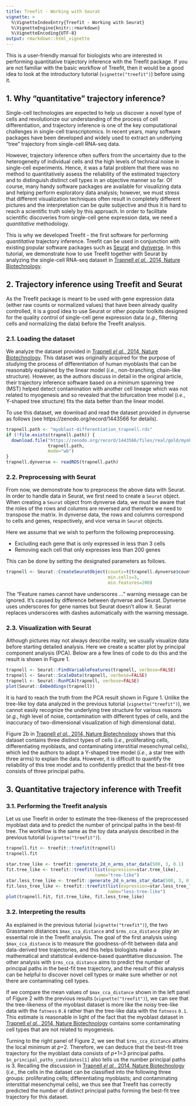 ```yaml
---
title: Treefit - Working with Seurat
vignette: >
  %\VignetteIndexEntry{Treefit - Working with Seurat}
  %\VignetteEngine{knitr::rmarkdown}
  %\VignetteEncoding{UTF-8}
output: rmarkdown::html_vignette
---
```


This is a user-friendly manual for biologists who are interested in
performing quantitative trajectory inference with the Treefit
package. If you are not familiar with the basic workflow of Treefit,
then it would be a good idea to look at the introductory tutorial
(`vignette("treefit")`) before using it.

## 1. Why "quantitative" trajectory inference?

Single-cell technologies are expected to help us discover a novel type
of cells and revolutionize our understanding of the process of cell
differentiation, and trajectory inference is one of the key
computational challenges in single-cell transcriptomics. In recent
years, many software packages have been developed and widely used to
extract an underlying "tree" trajectory from single-cell RNA-seq data.

However, trajectory inference often suffers from the uncertainty due
to the heterogeneity of individual cells and the high levels of
technical noise in single-cell experiments. Hence, it was a fatal
problem that there was no method to quantitatively assess the
reliability of the estimated trajectory and to distinguish distinct
cell types in an objective manner so far. Of course, many handy
software packages are available for visualizing data and helping
perform exploratory data analysis; however, we must stress that
different visualization techniques often result in completely
different pictures and the interpretation can be quite subjective and
thus it is hard to reach a scientific truth solely by this
approach. In order to facilitate scientific discoveries from
single-cell gene expression data, we need a *quantitative*
methodology.

This is why we developed Treefit - the first software for performing
*quantitative* trajectory inference. Treefit can be used in
conjunction with existing popular software packages such as
[Seurat](https://satijalab.org/seurat/) and
[dynverse](https://dynverse.org/). In this tutorial, we demonstrate
how to use Treefit together with Seurat by analyzing the single-cell
RNA-seq dataset in [Trapnell <i>el al.</i>, 2014, Nature
Biotechnology][trapnell-2014].

## 2. Trajectory inference using Treefit and Seurat

As the Treefit package is meant to be used with gene expression data
(either raw counts or normalized values) that have been already
quality controlled, it is a good idea to use Seurat or other popular
toolkits designed for the quality control of single-cell gene
expression data (<i>e.g.</i>, filtering cells and normalizing the
data) before the Treefit analysis.

### 2.1. Loading the dataset

We analyze the dataset provided in [Trapnell <i>el al.</i>, 2014,
Nature Biotechnology][trapnell-2014]. This dataset was originally
acquired for the purpose of studying the process of differentiation of
human myoblasts that can be reasonably explained by the linear model
(<i>i.e.</i>, non-branching, chain-like structure). However, as the
authors discuss in detail in the original article, their trajectory
inference software based on a minimum spanning tree (MST) helped
detect contamination with another cell lineage which was not related
to myogenesis and so revealed that the bifurcation tree model
(<i>i.e.</i>, Y-shaped tree structure) fits the data better than the
linear model.

To use this dataset, we download and read the dataset provided in
dynverse as follows (see https://zenodo.org/record/1443566 for
details).

```r
trapnell.path <- "myoblast-differentiation_trapnell.rds"
if (!file.exists(trapnell.path)) {
  download.file("https://zenodo.org/record/1443566/files/real/gold/myoblast-differentiation_trapnell.rds?download=1",
                trapnell.path,
                mode="wb")
}
trapnell.dynverse <- readRDS(trapnell.path)
```

### 2.2. Preprocessing with Seurat

From now, we demonstrate how to preprocess the above data with
Seurat. In order to handle data in Seurat, we first need to create a
`Seurat` object. When creating a `Seurat` object from dynverse data,
we must be aware that the roles of the rows and columns are reversed
and therefore we need to transpose the matrix. In dynverse data, the
rows and columns correspond to cells and genes, respectively, and vice
versa in `Seurat` objects.

Here we assume that we wish to perform the following preprocessing.

  * Excluding each gene that is only expressed in less than 3 cells
  * Removing each cell that only expresses less than 200 genes

This can be done by setting the designated parameters as follows.

```r
trapnell <- Seurat::CreateSeuratObject(counts=t(trapnell.dynverse$count),
                                       min.cells=3,
                                       min.features=200)
```

The "Feature names cannot have underscores ..." warning message can be
ignored. It's caused by difference between dynverse and
Seurat. Dynverse uses underscores for gene names but Seurat doesn't
allow it. Seurat replaces underscores with dashes automatically with
the warning message.

### 2.3. Visualization with Seurat

Although pictures may not always describe reality, we usually
visualize data before starting detailed analysis. Here we create a
scatter plot by principal component analysis (PCA). Below are a few
lines of code to do this and the result is shown in Figure 1.

```r
trapnell <- Seurat::FindVariableFeatures(trapnell, verbose=FALSE)
trapnell <- Seurat::ScaleData(trapnell, verbose=FALSE)
trapnell <- Seurat::RunPCA(trapnell, verbose=FALSE)
plot(Seurat::Embeddings(trapnell))
```

It is hard to reach the truth from the PCA result shown in
Figure 1. Unlike the tree-like toy data analyzed in the previous
tutorial (`vignette("treefit")`), we cannot easily recognize the
underlying tree structure for various reasons (<i>e.g.</i>, high level
of noise, contamination with different types of cells, and the
inaccuracy of two-dimensional visualization of high dimensional data).

Figure 2b in [Trapnell <i>el al.</i>, 2014, Nature
Biotechnology][trapnell-2014] shows that this dataset contains three
distinct types of cells (<i>i.e.</i>, proliferating cells,
differentiating myoblasts, and contaminating interstitial mesenchymal
cells), which led the authors to adopt a Y-shaped tree model
(<i>i.e.</i>, a star tree with three arms) to explain the
data. However, it is difficult to quantify the reliability of this
tree model and to confidently predict that the best-fit tree consists
of three principal paths.

## 3. Quantitative trajectory inference with Treefit

### 3.1. Performing the Treefit analysis

Let us use Treefit in order to estimate the tree-likeness of the
preprocessed myoblast data and to predict the number of principal
paths in the best-fit tree. The workflow is the same as the toy data
analysis described in the previous tutorial (`vignette("treefit")`).

```r
trapnell.fit <- treefit::treefit(trapnell)
trapnell.fit
```

```r
star.tree_like <- treefit::generate_2d_n_arms_star_data(500, 3, 0.1)
fit.tree_like <- treefit::treefit(list(expression=star.tree_like),
                                  name="tree-like")
star.less_tree_like <- treefit::generate_2d_n_arms_star_data(500, 3, 0.8)
fit.less_tree_like <- treefit::treefit(list(expression=star.less_tree_like),
                                       name="less-tree-like")
plot(trapnell.fit, fit.tree_like, fit.less_tree_like)
```

### 3.2. Interpreting the results

As explained in the previous tutorial (`vignette("treefit")`), the two
Grassmann distances `$max_cca_distance` and `$rms_cca_distance` play
an essential role in the Treefit analysis. The goal of the first
analysis using `$max_cca_distance` is to measure the goodness-of-fit
between data and data-derived tree trajectories, and this helps
biologists make a mathematical and statistical evidence-based
quantitative discussion. The other analysis with `$rms_cca_distance`
aims to predict the number of principal paths in the best-fit tree
trajectory, and the result of this analysis can be helpful to discover
novel cell types or make sure whether or not there are contaminating
cell types.

If we compare the mean values of `$max_cca_distance` shown in the left
panel of Figure 2 with the previous results (`vignette("treefit")`),
we can see that the tree-likeness of the myoblast dataset is more like
the noisy tree-like data with the `fatness` `0.8` rather than the
tree-like data with the `fatness` `0.1`. This estimate is reasonable
in light of the fact that the myoblast dataset in [Trapnell <i>el
al.</i>, 2014, Nature Biotechnology][trapnell-2014] contains some
contaminating cell types that are not related to myogenesis.

Turning to the right panel of Figure 2, we see that
`$rms_cca_distance` attains the local minimum at
<i>p</i>=2. Therefore, we can deduce that the best-fit tree trajectory
for the myoblast data consists of <i>p</i>+1=3 principal
paths. `$n_principal_paths_candidates[1]` also tells us the number
principal paths is 3. Recalling the discussion in [Trapnell <i>el
al.</i>, 2014, Nature Biotechnology][trapnell-2014] (<i>i.e.</i>, the
cells in the dataset can be classified into the following three
groups: proliferating cells; differentiating myoblasts; and
contaminating interstitial mesenchymal cells), we thus see that
Treefit has correctly predicted the number of distinct principal paths
forming the best-fit tree trajectory for this dataset.

[trapnell-2014]: https://www.nature.com/articles/nbt.2859
